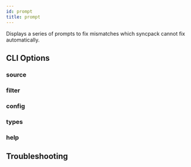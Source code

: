 ```yaml
---
id: prompt
title: prompt
---
```



Displays a series of prompts to fix mismatches which syncpack cannot fix automatically.

## CLI Options

### source

<SourceOption command="prompt" />

### filter

<FilterOption command="prompt" />

### config

<ConfigOption command="prompt" />

### types

<TypesOption command="prompt" />

### help

<HelpOption command="prompt" />

## Troubleshooting

<LogLevelOption command="prompt" />
